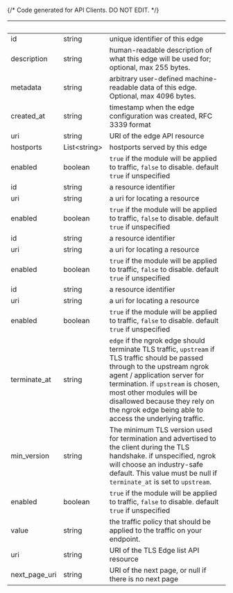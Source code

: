 {/* Code generated for API Clients. DO NOT EDIT. */}

| &nbsp;        | &nbsp;             | &nbsp;                                                                                                                                                                                                                                                                                                                      |
| ------------- | ------------------ | --------------------------------------------------------------------------------------------------------------------------------------------------------------------------------------------------------------------------------------------------------------------------------------------------------------------------- |
| id            | string             | unique identifier of this edge                                                                                                                                                                                                                                                                                              |
| description   | string             | human-readable description of what this edge will be used for; optional, max 255 bytes.                                                                                                                                                                                                                                     |
| metadata      | string             | arbitrary user-defined machine-readable data of this edge. Optional, max 4096 bytes.                                                                                                                                                                                                                                        |
| created_at    | string             | timestamp when the edge configuration was created, RFC 3339 format                                                                                                                                                                                                                                                          |
| uri           | string             | URI of the edge API resource                                                                                                                                                                                                                                                                                                |
| hostports     | List&lt;string&gt; | hostports served by this edge                                                                                                                                                                                                                                                                                               |
| enabled       | boolean            | `true` if the module will be applied to traffic, `false` to disable. default `true` if unspecified                                                                                                                                                                                                                          |
| id            | string             | a resource identifier                                                                                                                                                                                                                                                                                                       |
| uri           | string             | a uri for locating a resource                                                                                                                                                                                                                                                                                               |
| enabled       | boolean            | `true` if the module will be applied to traffic, `false` to disable. default `true` if unspecified                                                                                                                                                                                                                          |
| id            | string             | a resource identifier                                                                                                                                                                                                                                                                                                       |
| uri           | string             | a uri for locating a resource                                                                                                                                                                                                                                                                                               |
| enabled       | boolean            | `true` if the module will be applied to traffic, `false` to disable. default `true` if unspecified                                                                                                                                                                                                                          |
| id            | string             | a resource identifier                                                                                                                                                                                                                                                                                                       |
| uri           | string             | a uri for locating a resource                                                                                                                                                                                                                                                                                               |
| enabled       | boolean            | `true` if the module will be applied to traffic, `false` to disable. default `true` if unspecified                                                                                                                                                                                                                          |
| terminate_at  | string             | `edge` if the ngrok edge should terminate TLS traffic, `upstream` if TLS traffic should be passed through to the upstream ngrok agent / application server for termination. if `upstream` is chosen, most other modules will be disallowed because they rely on the ngrok edge being able to access the underlying traffic. |
| min_version   | string             | The minimum TLS version used for termination and advertised to the client during the TLS handshake. if unspecified, ngrok will choose an industry-safe default. This value must be null if `terminate_at` is set to `upstream`.                                                                                             |
| enabled       | boolean            | `true` if the module will be applied to traffic, `false` to disable. default `true` if unspecified                                                                                                                                                                                                                          |
| value         | string             | the traffic policy that should be applied to the traffic on your endpoint.                                                                                                                                                                                                                                                  |
| uri           | string             | URI of the TLS Edge list API resource                                                                                                                                                                                                                                                                                       |
| next_page_uri | string             | URI of the next page, or null if there is no next page                                                                                                                                                                                                                                                                      |
